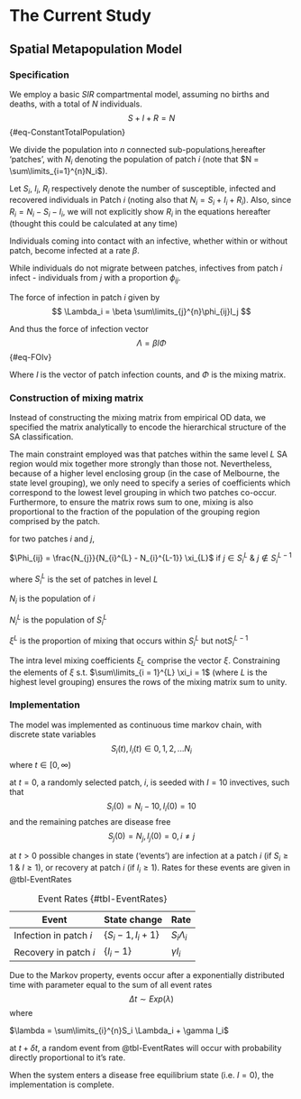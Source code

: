 # The Current Study {#sec-intro}

## Spatial Metapopulation Model

### Specification

We employ a basic $SIR$ compartmental model, assuming no births and deaths, with a total of $N$ individuals. $$ S + I  + R = N$$ {#eq-ConstantTotalPopulation}

We divide the population into $n$ connected sub-populations,hereafter 'patches', with $N_i$ denoting the population of patch $i$ (note that $N = \sum\limits_{i=1}^{n}N_i$).

Let $S_i$, $I_i$, $R_i$ respectively denote the number of susceptible, infected and recovered individuals in Patch $i$ (noting also that $N_i = S_i + I_i + R_i$). Also, since $R_i = N_i - S_i - I_i$, we will not explicitly show $R_i$ in the equations hereafter (thought this could be calculated at any time)

Individuals coming into contact with an infective, whether within or without patch, become infected at a rate $\beta$.

While individuals do not migrate between patches, infectives from patch $i$ infect - individuals from $j$ with a proportion $\phi_{ij}$.

The force of infection in patch $i$ given by $$
\Lambda_i = \beta \sum\limits_{j}^{n}\phi_{ij}I_j
$$

And thus the force of infection vector $$\Lambda = \beta I \Phi$$ {#eq-FOIv}

Where $I$ is the vector of patch infection counts, and $\Phi$ is the mixing matrix.

### Construction of mixing matrix

Instead of constructing the mixing matrix from empirical OD data, we specified the matrix analytically to encode the hierarchical structure of the SA classification.

The main constraint employed was that patches within the same level $L$ SA region would mix together more strongly than those not. Nevertheless, because of a higher level enclosing group (in the case of Melbourne, the state level grouping), we only need to specify a series of coefficients which correspond to the lowest level grouping in which two patches co-occur. Furthermore, to ensure the matrix rows sum to one, mixing is also proportional to the fraction of the population of the grouping region comprised by the patch.

for two patches $i$ and $j$,

$\Phi_{ij} = \frac{N_{j}}{N_{i}^{L} - N_{i}^{L-1}} \xi_{L}$ if $j \in S_{i}^{L}$ & $j \notin S_{i}^{L-1}$

where $S_{i}^{L}$ is the set of patches in level $L$

$N_i$ is the population of $i$

$N_{i}^{L}$ is the population of $S_{i}^{L}$

$\xi^{L}$ is the proportion of mixing that occurs within $S_{i}^{L}$ but not$S_{i}^{L-1}$

The intra level mixing coefficients $\xi_L$ comprise the vector $\xi$. Constraining the elements of $\xi$ s.t. $\sum\limits_{i = 1}^{L} \xi_i = 1$ (where $L$ is the highest level grouping) ensures the rows of the mixing matrix sum to unity. 

### Implementation

The model was implemented as continuous time markov chain, with discrete state variables $$S_{i}(t), I_{i}(t) \in {0,1,2,...N_{i}}$$ where $t\in [0, \infty)$

at $t = 0$, a randomly selected patch, $i$, is seeded with $I = 10$ invectives, such that $$S_{i}(0) = N_{i} - 10, I_{i}(0) = 10$$ and the remaining patches are disease free $$S_j(0) = N_j, I_j(0) =0, i\neq j $$

at $t>0$ possible changes in state ('events') are infection at a patch $i$ (if $S_i \geq 1$ & $I \geq 1$), or recovery at patch $i$ (if $I_i \geq 1$). Rates for these events are given in @tbl-EventRates

| Event                  | State change         | Rate            |
|------------------------|----------------------|-----------------|
| Infection in patch $i$ | $\{S_i -1, I_i +1\}$ | $S_i \Lambda_i$ |
| Recovery in patch $i$  | $\{I_i - 1\}$        | $\gamma I_i$    |

: Event Rates {#tbl-EventRates}

Due to the Markov property, events occur after a exponentially distributed time with parameter equal to the sum of all event rates $$\Delta t \sim Exp(\lambda)$$ where

$\lambda = \sum\limits_{i}^{n}S_i \Lambda_i + \gamma I_i$

at $t + \delta t$, a random event from @tbl-EventRates will occur with probability directly proportional to it's rate.

When the system enters a disease free equilibrium state (i.e. $I = 0$), the implementation is complete.
